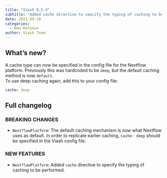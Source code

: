 ```yaml
---
title: "Viash 0.5.4"
subtitle: "Added cache directive to specify the typing of caching to be performed for the Nextflow platform"
date: 2021-09-20
categories:
  - New Release
author: Viash Team
---
```


## What's new?

A cache type can now be specified in the config file for the Nextflow platform. Previously this was hardcoded to be `deep`, but the default caching method is now `default`.  
To use deep caching again, add this to your config file:

  ```yaml
  cache: deep
  ```

## Full changelog

### BREAKING CHANGES

* `NextflowPlatform`: The default caching mechanism is now what Nextflow uses as default. In order to replicate earlier
  caching, `cache: deep` should be specified in the Viash config file.

### NEW FEATURES

* `NextflowPlatform`: Added `cache` directive to specify the typing of caching to be performed.

